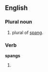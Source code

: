 
==English==
===Plural noun===
{{en-plural-noun}}
#plural of [[spang]].

===Verb===
'''spangs'''
# {{third-person singular of|[[spang]]}}